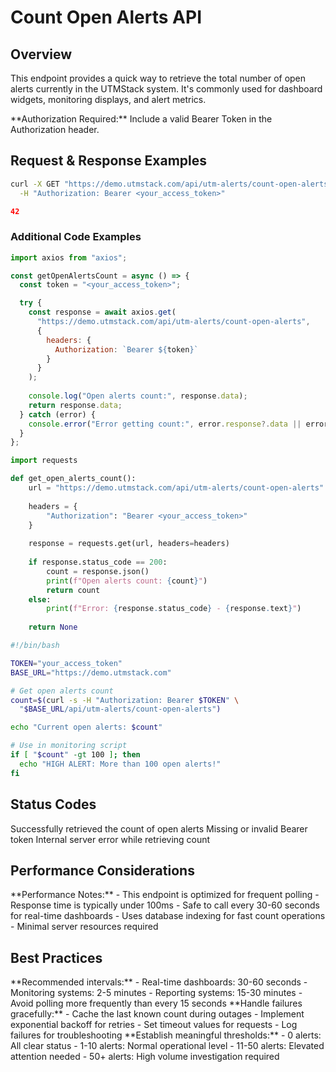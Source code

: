 # Count Open Alerts API


## Overview

This endpoint provides a quick way to retrieve the total number of open alerts currently in the UTMStack system. It's commonly used for dashboard widgets, monitoring displays, and alert metrics.

<Note>
**Authorization Required:** Include a valid Bearer Token in the Authorization header.
</Note>


## Request & Response Examples

<RequestExample>

```bash Request
curl -X GET "https://demo.utmstack.com/api/utm-alerts/count-open-alerts" \
  -H "Authorization: Bearer <your_access_token>"
```

</RequestExample>

<ResponseExample>

```json Response
42
```

</ResponseExample>

### Additional Code Examples

<CodeGroup>

```javascript Node.js
import axios from "axios";

const getOpenAlertsCount = async () => {
  const token = "<your_access_token>";

  try {
    const response = await axios.get(
      "https://demo.utmstack.com/api/utm-alerts/count-open-alerts",
      {
        headers: { 
          Authorization: `Bearer ${token}`
        }
      }
    );
    
    console.log("Open alerts count:", response.data);
    return response.data;
  } catch (error) {
    console.error("Error getting count:", error.response?.data || error.message);
  }
};
```

```python Python
import requests

def get_open_alerts_count():
    url = "https://demo.utmstack.com/api/utm-alerts/count-open-alerts"
    
    headers = {
        "Authorization": "Bearer <your_access_token>"
    }
    
    response = requests.get(url, headers=headers)
    
    if response.status_code == 200:
        count = response.json()
        print(f"Open alerts count: {count}")
        return count
    else:
        print(f"Error: {response.status_code} - {response.text}")
    
    return None
```

```bash Shell Script
#!/bin/bash

TOKEN="your_access_token"
BASE_URL="https://demo.utmstack.com"

# Get open alerts count
count=$(curl -s -H "Authorization: Bearer $TOKEN" \
  "$BASE_URL/api/utm-alerts/count-open-alerts")

echo "Current open alerts: $count"

# Use in monitoring script
if [ "$count" -gt 100 ]; then
  echo "HIGH ALERT: More than 100 open alerts!"
fi
```

</CodeGroup>


## Status Codes

<ResponseField name="200" type="OK">
  Successfully retrieved the count of open alerts
</ResponseField>

<ResponseField name="401" type="Unauthorized">
  Missing or invalid Bearer token
</ResponseField>

<ResponseField name="500" type="Internal Server Error">
  Internal server error while retrieving count
</ResponseField>


## Performance Considerations

<Info>
**Performance Notes:**
- This endpoint is optimized for frequent polling
- Response time is typically under 100ms
- Safe to call every 30-60 seconds for real-time dashboards
- Uses database indexing for fast count operations
- Minimal server resources required
</Info>


## Best Practices

<AccordionGroup>
  <Accordion title="Polling Frequency">
    **Recommended intervals:**
    - Real-time dashboards: 30-60 seconds
    - Monitoring systems: 2-5 minutes
    - Reporting systems: 15-30 minutes
    - Avoid polling more frequently than every 15 seconds
  </Accordion>

  <Accordion title="Error Handling">
    **Handle failures gracefully:**
    - Cache the last known count during outages
    - Implement exponential backoff for retries
    - Set timeout values for requests
    - Log failures for troubleshooting
  </Accordion>

  <Accordion title="Alerting Thresholds">
    **Establish meaningful thresholds:**
    - 0 alerts: All clear status
    - 1-10 alerts: Normal operational level
    - 11-50 alerts: Elevated attention needed
    - 50+ alerts: High volume investigation required
  </Accordion>
</AccordionGroup>

